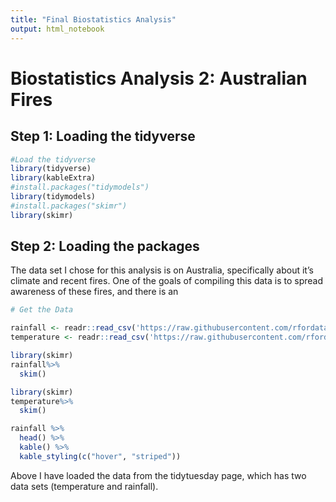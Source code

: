 ```yaml
---
title: "Final Biostatistics Analysis"
output: html_notebook
---
```


# Biostatistics Analysis 2: Australian Fires

## Step 1: Loading the tidyverse

```r
#Load the tidyverse
library(tidyverse)
library(kableExtra)
#install.packages("tidymodels")
library(tidymodels)
#install.packages("skimr")
library(skimr)
```

## Step 2: Loading the packages

The data set I chose for this analysis is on Australia, specifically about it's climate and recent fires. One of the goals of compiling this data is to spread awareness of these fires, and there is an

```r
# Get the Data

rainfall <- readr::read_csv('https://raw.githubusercontent.com/rfordatascience/tidytuesday/master/data/2020/2020-01-07/rainfall.csv')
temperature <- readr::read_csv('https://raw.githubusercontent.com/rfordatascience/tidytuesday/master/data/2020/2020-01-07/temperature.csv')

library(skimr)
rainfall%>%
  skim()

library(skimr)
temperature%>%
  skim()

rainfall %>%
  head() %>%
  kable() %>%
  kable_styling(c("hover", "striped"))
```

Above I have loaded the data from the tidytuesday page, which has two data sets (temperature and rainfall).
